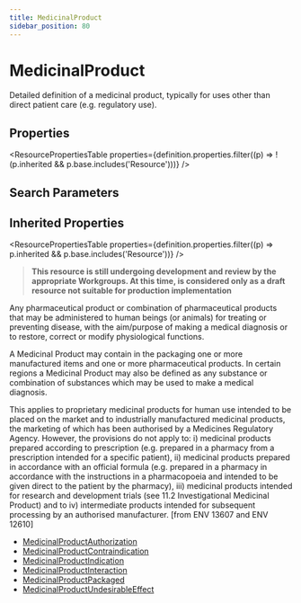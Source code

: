 ```yaml
---
title: MedicinalProduct
sidebar_position: 80
---
```



# MedicinalProduct

Detailed definition of a medicinal product, typically for uses other than direct patient care (e.g. regulatory use).

<Tabs queryString="section">
<TabItem value="schema" label="Schema" default>

## Properties

<ResourcePropertiesTable
  properties={definition.properties.filter((p) => !(p.inherited && p.base.includes('Resource')))}
/>

## Search Parameters

<SearchParamsTable searchParams={definition.searchParameters} />

## Inherited Properties

<ResourcePropertiesTable properties={definition.properties.filter((p) => p.inherited && p.base.includes('Resource'))} />

</TabItem>
  <TabItem value="usage" label="Usage">
    <div>   <a name="scope"> </a>    <blockquote class="stu-note">   <a name="dstu"></a> <strong>This resource is still undergoing development and review by the appropriate Workgroups. At this time, is considered only as a draft resource not suitable for production implementation</strong> </blockquote>   <p>    Any pharmaceutical product or combination of pharmaceutical products that may be administered to human beings (or animals) for treating or preventing disease, with the aim/purpose of making a medical diagnosis or to restore, correct or modify physiological functions.    </p>   <p>    A Medicinal Product may contain in the packaging one or more manufactured items and one or more pharmaceutical products. In certain regions a Medicinal Product may also be defined as any substance or combination of substances which may be used to make a medical diagnosis.   </p>   <p>    This applies to proprietary medicinal products for human use intended to be placed on the market and to industrially manufactured medicinal products, the marketing of which has been authorised by a Medicines Regulatory Agency. However, the provisions do not apply to: i) medicinal products prepared according to prescription (e.g. prepared in a pharmacy from a prescription intended for a specific patient), ii) medicinal products prepared in accordance with an official formula (e.g. prepared in a pharmacy in accordance with the instructions in a pharmacopoeia and intended to be given direct to the patient by the pharmacy), iii) medicinal products intended for research and development trials (see 11.2 Investigational Medicinal Product) and to iv) intermediate products intended for subsequent processing by an authorised manufacturer.    [from ENV 13607 and ENV 12610]   </p>  </div>
    </TabItem>
  
  
  <TabItem value="referencedBy" label="Referenced By">
    <ul><li><a href="/docs/api/fhir/resources/medicinalproductauthorization">MedicinalProductAuthorization</a></li>
<li><a href="/docs/api/fhir/resources/medicinalproductcontraindication">MedicinalProductContraindication</a></li>
<li><a href="/docs/api/fhir/resources/medicinalproductindication">MedicinalProductIndication</a></li>
<li><a href="/docs/api/fhir/resources/medicinalproductinteraction">MedicinalProductInteraction</a></li>
<li><a href="/docs/api/fhir/resources/medicinalproductpackaged">MedicinalProductPackaged</a></li>
<li><a href="/docs/api/fhir/resources/medicinalproductundesirableeffect">MedicinalProductUndesirableEffect</a></li></ul>
    </TabItem>

</Tabs>
